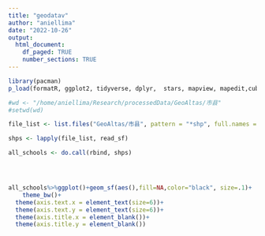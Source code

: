 ```yaml
---
title: "geodatav"
author: "aniellima"
date: "2022-10-26"
output:
  html_document: 
    df_paged: TRUE
    number_sections: TRUE
---
```


```r
library(pacman)
p_load(formatR, ggplot2, tidyverse, dplyr,  stars, mapview, mapedit,cubeview, sf, units, data.table, dplyr, raster, rasterVis, viridis, ggpubr, rgeos,  exactextractr, knitr, geodata, foreign)
```




```r
#wd <- "/home/aniellima/Research/processedData/GeoAltas/市县"
#setwd(wd)

file_list <- list.files("GeoAltas/市县", pattern = "*shp", full.names = TRUE)

shps <- lapply(file_list, read_sf)

all_schools <- do.call(rbind, shps)




all_schools%>%ggplot()+geom_sf(aes(),fill=NA,color="black", size=.1)+
    theme_bw()+
  theme(axis.text.x = element_text(size=6))+
  theme(axis.text.y = element_text(size=6))+
  theme(axis.title.x = element_blank())+
  theme(axis.title.y = element_blank())
```






